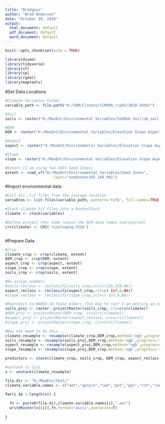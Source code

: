 ```yaml
---
title: "Bradypus"
author: "Brad Anderson"
date: "October 10, 2018"
output:
  html_document: default
  pdf_document: default
  word_document: default
---
```


```r
knitr::opts_chunk$set(echo = TRUE)
```

```r
library(dismo)
library(tidyverse)
library(sf)
library(sp)
library(rgdal)
library(maptools)


```

#Set Data Locations
```r

#Climate Variables Folder
variable_path <- file.path("H:/SDM/Climate/CCMSM4_rcp85/2010-2039/")

#Soil
soils <- raster("H:/MaxEnt/Environmental Variables/SSURGO Soil/sb_soil.tif")

#DEM
DEM <- raster("H:/MaxEnt/Environmental Variables/Elevation Slope Aspect/DEM.tif")

#Aspect
aspect <- raster("H:/MaxEnt/Environmental Variables/Elevation Slope Aspect/Aspect.tif")

#Slope
slope <- raster("H:/MaxEnt/Environmental Variables/Elevation Slope Aspect/Slope.tif")

#Extent (I am using two USFS Seed Zones)
extent <- read_sf("H:/MaxEnt/Environmental Variables/Seed Zones",
                      layer="seedzones165_140_991")


```

#Import environmental data:
```r
#Call all .tif files from the storage location
variables <- list.files(variable_path, pattern='tif$', full.names=TRUE )

#Stack climate tif files into a RasterStack
climate <- stack(variables)

#Define project (For some reason the BCM data comes unprojected)
crs(climate) <- CRS('+init=epsg:3310')



```

#Prepare Data
```r
#Crop
climate_crop <- crop(climate, extent)
DEM_crop <- crop(DEM, extent)
aspect_crop <- crop(aspect, extent)
slope_crop <- crop(slope, extent)
soils_crop <- crop(soils, extent)

#Re-assign numbers
#soils_reclass <- reclassify(soils_crop,rcl=c(120,150,NA))
aspect_reclass <- reclassify(aspect_crop,rcl=c(-Inf,0,NA))
#slope_reclass <- reclassify(slope_crop,rcl=c(-Inf,0,NA))

#Reproject to NAD83 CA Teale Albers (Too big to run? I am getting an error...)
soils_proj <- raster::projectRaster(soils_crop, crs=crs(climate))
#DEM_proj <- projectRaster(DEM_crop, crs=crs(climate))
#aspect_proj <- projectRaster(aspect_reclass, crs=crs(climate))
#slope_proj <- projectRaster(slope_crop, crs=crs(climate))


```

```r

#May not need to do this...
climate_resample <- resample(climate_crop,DEM_crop,method='ngb',progress='text')
soils_resample <- resample(soils_proj,DEM_crop,method='ngb',progress='text')
aspect_resample <- resample(aspect_proj,DEM_crop,method='ngb',progress='text')
slope_resample <- resample(slope_proj,DEM_crop,method='ngb',progress='text')

predictors <- stack(climate_crop, soils_crop, DEM_crop, aspect_reclass, slope_crop)


```

```r

#unstack to list
x <- unstack(climate_resample)

file.dir <- "H:/MaxEnt/Test/"
climate.variable.names <- c("aet","aprpck","cwd","pet","ppt","rch","run","tmn","tmx")

for(i in 1:length(x)) {
  
  fn <- paste0(file.dir,climate.variable.names[i],".asc")
  writeRaster(x[[i]],fn,format="ascii",overwrite=T)
  
}


```

```r

```


